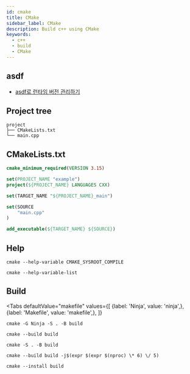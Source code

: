 ```yaml
---
id: cmake
title: CMake
sidebar_label: CMake
description: Build c++ using CMake
keywords:
  - c++
  - build
  - CMake
---
```



## asdf

- [asdf로 런타임 버전 관리하기](/docs/lang/etc/command-line-tools/asdf#플러그인)

## Project tree

```shell
project
├── CMakeLists.txt
└── main.cpp
```

## CMakeLists.txt

```cmake title="CMakeLists.txt"
cmake_minimum_required(VERSION 3.15)

set(PROJECT_NAME "example")
project(${PROJECT_NAME} LANGUAGES CXX)

set(TARGET_NAME "${PROJECT_NAME}_main")

set(SOURCE
    "main.cpp"
)

add_executable(${TARGET_NAME} ${SOURCE})
```

## Help

```shell
cmake --help-variable CMAKE_SYSROOT_COMPILE
```

```shell
cmake --help-variable-list
```

## Build

<Tabs
    defaultValue="makefile"
    values={[
        {label: 'Ninja', value: 'ninja',},
        {label: 'Makefile', value: 'makefile',},
    ]}
>

<TabItem value="ninja">

```shell
cmake -G Ninja -S . -B build
```

```shell
cmake --build build
```

</TabItem>

<TabItem value="makefile">

```shell
cmake -S . -B build
```

```shell
cmake --build build -j$(expr $(expr $(nproc) \* 6) \/ 5)
```

</TabItem>

</Tabs>

```shell
cmake --install build
```
